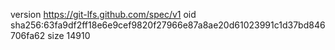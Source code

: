 version https://git-lfs.github.com/spec/v1
oid sha256:63fa9df2ff18e6e9cef9820f27966e87a8ae20d61023991c1d37bd846706fa62
size 14910
